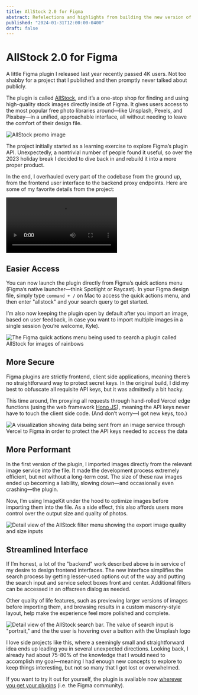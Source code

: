 ```yaml
---
title: AllStock 2.0 for Figma
abstract: Refelections and highlights from building the new version of my image search plugin.
published: "2024-01-31T12:00:00-0400"
draft: false
---
```


# AllStock 2.0 for Figma

A little Figma plugin I released last year recently passed 4K users. Not too shabby for a project that I published and then promptly never talked about publicly.

The plugin is called [AllStock](https://www.figma.com/community/plugin/1235675201027690011/allstock), and it’s a one-stop shop for finding and using high-quality stock images directly inside of Figma. It gives users access to the most popular free photo libraries around—like Unsplash, Pexels, and Pixabay—in a unified, approachable interface, all without needing to leave the comfort of their design file.

![AllStock promo image](/blog/allstock-announcement/AllStock-Cover_2400x1440.jpg)

The project initially started as a learning exercise to explore Figma’s plugin API. Unexpectedly, a nontrivial number of people found it useful, so over the 2023 holiday break I decided to dive back in and rebuild it into a more proper product.

In the end, I overhauled every part of the codebase from the ground up, from the frontend user interface to the backend proxy endpoints. Here are some of my favorite details from the project:

<Video
	src="https://res.cloudinary.com/andystewartdesign/video/upload/v1707428210/work/figma/allstock-demo-4x3.mp4"
	autoPlay
	alt="A visual explanation of vector masking, showing how a mask can be used to hide parts of other shapes in the composition."
	aspectRatio="1440/1080"
/>

## Easier Access

You can now launch the plugin directly from Figma’s quick actions menu (Figma’s native launcher—think Spotlight or Raycast). In your Figma design file, simply type `command + /` on Mac to access the quick actions menu, and then enter "allstock" and your search query to get started.

I’m also now keeping the plugin open by default after you import an image, based on user feedback, in case you want to import multiple images in a single session (you’re welcome, Kyle).

![The Figma quick actions menu being used to search a plugin called AllStock for images of rainbows](/blog/allstock-announcement/allstock-quickactions_2400x1200.jpg)

## More Secure

Figma plugins are strictly frontend, client side applications, meaning there’s no straightforward way to protect secret keys. In the original build, I did my best to obfuscate all requisite API keys, but it was admittedly a bit hacky.

This time around, I’m proxying all requests through hand-rolled Vercel edge functions (using the web framework [Hono JS](https://hono.dev/)), meaning the API keys never have to touch the client side code. (And don’t worry—I got new keys, too.)

![A visualization showing data being sent from an image service through Vercel to Figma in order to protect the API keys needed to access the data](/blog/allstock-announcement/allstock-performance_4800x2640.jpg)

## More Performant

In the first version of the plugin, I imported images directly from the relevant image service into the file. It made the development process extremely efficient, but not without a long-term cost. The size of these raw images ended up becoming a liability, slowing down—and occasionally even crashing—the plugin.

Now, I’m using ImageKit under the hood to optimize images before importing them into the file. As a side effect, this also affords users more control over the output size and quality of photos.

![Detail view of the AllStock filter menu showing the export image quality and size inputs](/blog/allstock-announcement/allstock-imagequality_2400x1200.jpg)

## Streamlined Interface

If I’m honest, a lot of the "backend" work described above is in service of my desire to design frontend interfaces. The new interface simplifies the search process by getting lesser-used options out of the way and putting the search input and service select boxes front and center. Additional filters can be accessed in an offscreen dialog as needed.

Other quality of life features, such as previewing larger versions of images before importing them, and browsing results in a custom masonry-style layout, help make the experience feel more polished and complete.

![Detail view of the AllStock search bar. The value of search input is "portrait," and the the user is hovering over a button with the Unsplash logo](/blog/allstock-announcement/allstock-interface_2400x1200.jpg)

I love side projects like this, where a seemingly small and straightforward idea ends up leading you in several unexpected directions. Looking back, I already had about 75-80% of the knowledge that I would need to accomplish my goal—meaning I had enough new concepts to explore to keep things interesting, but not so many that I got lost or overwhelmed.

If you want to try it out for yourself, the plugin is available now [wherever you get your plugins](https://www.figma.com/community/plugin/1235675201027690011) (i.e. the Figma community).

